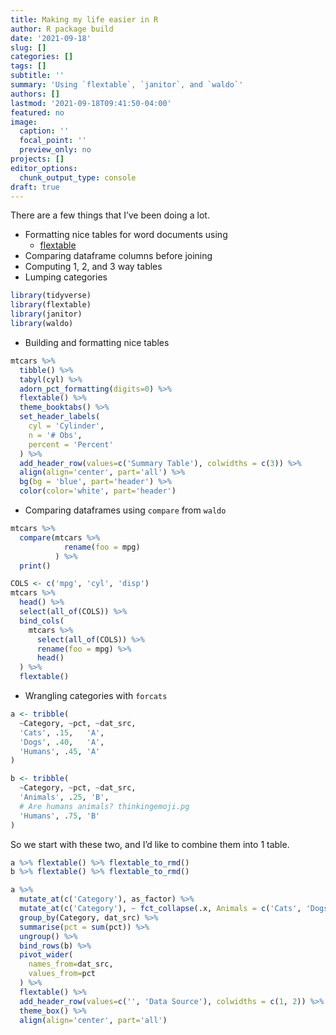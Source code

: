 ```yaml
---
title: Making my life easier in R
author: R package build
date: '2021-09-18'
slug: []
categories: []
tags: []
subtitle: ''
summary: 'Using `flextable`, `janitor`, and `waldo`'
authors: []
lastmod: '2021-09-18T09:41:50-04:00'
featured: no
image:
  caption: ''
  focal_point: ''
  preview_only: no
projects: []
editor_options: 
  chunk_output_type: console
draft: true
---
```


There are a few things that I've been doing a lot.

- Formatting nice tables for word documents using 
  - [flextable](https://davidgohel.github.io/flextable/)
- Comparing dataframe columns before joining
- Computing 1, 2, and 3 way tables
- Lumping categories


```r
library(tidyverse)
library(flextable)
library(janitor)
library(waldo)
```

- Building and formatting nice tables

```r
mtcars %>%
  tibble() %>%
  tabyl(cyl) %>%
  adorn_pct_formatting(digits=0) %>%
  flextable() %>%
  theme_booktabs() %>%
  set_header_labels(
    cyl = 'Cylinder',
    n = '# Obs',
    percent = 'Percent'
  ) %>%
  add_header_row(values=c('Summary Table'), colwidths = c(3)) %>%
  align(align='center', part='all') %>%
  bg(bg = 'blue', part='header') %>%
  color(color='white', part='header')
```


- Comparing dataframes using `compare` from `waldo`

```r
mtcars %>%
  compare(mtcars %>% 
            rename(foo = mpg)
          ) %>%
  print()

COLS <- c('mpg', 'cyl', 'disp')
mtcars %>%
  head() %>%
  select(all_of(COLS)) %>%
  bind_cols(
    mtcars %>% 
      select(all_of(COLS)) %>%
      rename(foo = mpg) %>%
      head()
  ) %>%
  flextable()
```

- Wrangling categories with `forcats`

```r
a <- tribble(
  ~Category, ~pct, ~dat_src,
  'Cats', .15,   'A',
  'Dogs', .40,   'A',
  'Humans', .45, 'A'
)

b <- tribble(
  ~Category, ~pct, ~dat_src,
  'Animals', .25, 'B',
  # Are humans animals? thinkingemoji.pg
  'Humans', .75, 'B'
)
```


So we start with these two, and I'd like to combine them into 1 table.

```r
a %>% flextable() %>% flextable_to_rmd()
b %>% flextable() %>% flextable_to_rmd()
```

```r
a %>%
  mutate_at(c('Category'), as_factor) %>%
  mutate_at(c('Category'), ~ fct_collapse(.x, Animals = c('Cats', 'Dogs'))) %>%
  group_by(Category, dat_src) %>%
  summarise(pct = sum(pct)) %>% 
  ungroup() %>%
  bind_rows(b) %>%
  pivot_wider(
    names_from=dat_src,
    values_from=pct
  ) %>%
  flextable() %>%
  add_header_row(values=c('', 'Data Source'), colwidths = c(1, 2)) %>%
  theme_box() %>%
  align(align='center', part='all')
```
